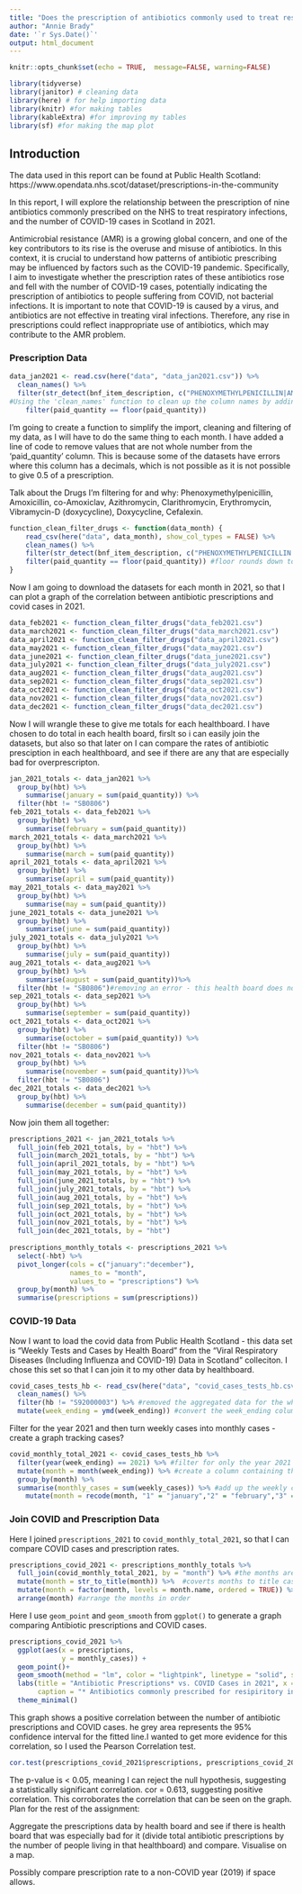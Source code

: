 ```yaml
---
title: "Does the prescription of antibiotics commonly used to treat respiratory infections correlate with the number of COVID-19 cases?"
author: "Annie Brady"
date: '`r Sys.Date()`'
output: html_document
---
```


```r
knitr::opts_chunk$set(echo = TRUE,  message=FALSE, warning=FALSE)
```

```r
library(tidyverse)
library(janitor) # cleaning data
library(here) # for help importing data
library(knitr) #for making tables
library(kableExtra) #for improving my tables
library(sf) #for making the map plot
```
## Introduction
The data used in this report can be found at Public Health Scotland:
https://www.opendata.nhs.scot/dataset/prescriptions-in-the-community

In this report, I will explore the relationship between the prescription of nine antibiotics commonly prescribed on the NHS to treat respiratory infections, and the number of COVID-19 cases in Scotland in 2021.

Antimicrobial resistance (AMR) is a growing global concern, and one of the key contributors to its rise is the overuse and misuse of antibiotics. In this context, it is crucial to understand how patterns of antibiotic prescribing may be influenced by factors such as the COVID-19 pandemic. Specifically, I aim to investigate whether the prescription rates of these antibiotics rose and fell with the number of COVID-19 cases, potentially indicating the prescription of antibiotics to people suffering from COVID, not bacterial infections. It is important to note that COVID-19 is caused by a virus, and antibiotics are not effective in treating viral infections. Therefore, any rise in prescriptions could reflect inappropriate use of antibiotics, which may contribute to the AMR problem.

### Prescription Data
```r
data_jan2021 <- read.csv(here("data", "data_jan2021.csv")) %>% 
  clean_names() %>% 
  filter(str_detect(bnf_item_description, c("PHENOXYMETHYLPENICILLIN|AMOXICILLIN| CO_AMOXICLAV|AZITHROMYCIN|CLARITHROMYCIN|ERYTHROMYCIN|VIBRAMYCIN|DOXYCYCLINE|CEFALEXIN"))) %>% 
#Using the 'clean_names' function to clean up the column names by adding underscores and making them all lowercase. I then use the 'str_detect' command to filter for any rows containing the above drug names in the column "bnf_item_description".
    filter(paid_quantity == floor(paid_quantity))
```
I'm going to create a function to simplify the import, cleaning and filtering of my data, as I will have to do the same thing to each month. I have added a line of code to remove values that are not whole number from the 'paid_quantity' column. This is because some of the datasets have errors where this column has a decimals, which is not possible as it is not possible to give 0.5 of a prescription.

Talk about the Drugs I'm filtering for and why: Phenoxymethylpenicillin, Amoxicillin, co-Amoxiclav, Azithromycin, Clarithromycin, Erythromycin, Vibramycin-D (doxycycline), Doxycycline, Cefalexin.
```r
function_clean_filter_drugs <- function(data_month) {
    read_csv(here("data", data_month), show_col_types = FALSE) %>% 
    clean_names() %>% 
    filter(str_detect(bnf_item_description, c("PHENOXYMETHYLPENICILLIN|AMOXICILLIN| CO_AMOXICLAV|AZITHROMYCIN|CLARITHROMYCIN|ERYTHROMYCIN|VIBRAMYCIN|DOXYCYCLINE|CEFALEXIN"))) %>% 
    filter(paid_quantity == floor(paid_quantity)) #floor rounds down to the nearest whole number, so this line filters for values in 'paid_quantity' that have no decimals.
}
```
Now I am going to download the datasets for each month in 2021, so that I can plot a graph of the correlation between antibiotic prescriptions and covid cases in 2021.
```r
data_feb2021 <- function_clean_filter_drugs("data_feb2021.csv")
data_march2021 <- function_clean_filter_drugs("data_march2021.csv")
data_april2021 <- function_clean_filter_drugs("data_april2021.csv")
data_may2021 <- function_clean_filter_drugs("data_may2021.csv")
data_june2021 <- function_clean_filter_drugs("data_june2021.csv")
data_july2021 <- function_clean_filter_drugs("data_july2021.csv")
data_aug2021 <- function_clean_filter_drugs("data_aug2021.csv")
data_sep2021 <- function_clean_filter_drugs("data_sep2021.csv")
data_oct2021 <- function_clean_filter_drugs("data_oct2021.csv")
data_nov2021 <- function_clean_filter_drugs("data_nov2021.csv")
data_dec2021 <- function_clean_filter_drugs("data_dec2021.csv")
```
Now I will wrangle these to give me totals for each healthboard. I have chosen to do total in each health board, firslt so i can easily join the datasets, but also so that later on I can compare the rates of antibiotic presciption in each healthboard, and see if there are any that are especially bad for overprescripton.
```r
jan_2021_totals <- data_jan2021 %>% 
  group_by(hbt) %>% 
    summarise(january = sum(paid_quantity)) %>% 
  filter(hbt != "SB0806")
feb_2021_totals <- data_feb2021 %>% 
  group_by(hbt) %>% 
    summarise(february = sum(paid_quantity))
march_2021_totals <- data_march2021 %>% 
  group_by(hbt) %>% 
    summarise(march = sum(paid_quantity))
april_2021_totals <- data_april2021 %>% 
  group_by(hbt) %>% 
    summarise(april = sum(paid_quantity))
may_2021_totals <- data_may2021 %>% 
  group_by(hbt) %>% 
    summarise(may = sum(paid_quantity))
june_2021_totals <- data_june2021 %>% 
  group_by(hbt) %>% 
    summarise(june = sum(paid_quantity))
july_2021_totals <- data_july2021 %>% 
  group_by(hbt) %>% 
    summarise(july = sum(paid_quantity))
aug_2021_totals <- data_aug2021 %>% 
  group_by(hbt) %>% 
    summarise(august = sum(paid_quantity))%>%  
  filter(hbt != "SB0806")#removing an error - this health board does not exist
sep_2021_totals <- data_sep2021 %>% 
  group_by(hbt) %>% 
    summarise(september = sum(paid_quantity))
oct_2021_totals <- data_oct2021 %>% 
  group_by(hbt) %>% 
    summarise(october = sum(paid_quantity)) %>%  
  filter(hbt != "SB0806") 
nov_2021_totals <- data_nov2021 %>% 
  group_by(hbt) %>% 
    summarise(november = sum(paid_quantity))%>%  
  filter(hbt != "SB0806")
dec_2021_totals <- data_dec2021 %>% 
  group_by(hbt) %>% 
    summarise(december = sum(paid_quantity))
```
Now join them all together:
```r
prescriptions_2021 <- jan_2021_totals %>% 
  full_join(feb_2021_totals, by = "hbt") %>% 
  full_join(march_2021_totals, by = "hbt") %>% 
  full_join(april_2021_totals, by = "hbt") %>% 
  full_join(may_2021_totals, by = "hbt") %>% 
  full_join(june_2021_totals, by = "hbt") %>% 
  full_join(july_2021_totals, by = "hbt") %>% 
  full_join(aug_2021_totals, by = "hbt") %>% 
  full_join(sep_2021_totals, by = "hbt") %>% 
  full_join(oct_2021_totals, by = "hbt") %>% 
  full_join(nov_2021_totals, by = "hbt") %>% 
  full_join(dec_2021_totals, by = "hbt")
  
prescriptions_monthly_totals <- prescriptions_2021 %>% 
  select(-hbt) %>% 
  pivot_longer(cols = c("january":"december"),
               names_to = "month",
               values_to = "prescriptions") %>% 
  group_by(month) %>% 
  summarise(prescriptions = sum(prescriptions))
```
### COVID-19 Data
Now I want to load the covid data from Public Health Scotland - this data set is "Weekly Tests and Cases by Health Board" from the "Viral Respiratory Diseases (Including Influenza and COVID-19) Data in Scotland" colleciton. I chose this set so that I can join it to my other data by healthboard.
```r
covid_cases_tests_hb <- read_csv(here("data", "covid_cases_tests_hb.csv"), show_col_types = FALSE) %>% 
  clean_names() %>% 
  filter(hb != "S92000003") %>% #removed the aggregated data for the whole of Scotland
  mutate(week_ending = ymd(week_ending)) #convert the week_ending column from dbl to date for easier analysis.
```
Filter for the year 2021 and then turn weekly cases into monthly cases - create a graph tracking cases?
```r
covid_monthly_total_2021 <- covid_cases_tests_hb %>% 
  filter(year(week_ending) == 2021) %>% #filter for only the year 2021
  mutate(month = month(week_ending)) %>% #create a column containing the month so that group_by can be applied 
  group_by(month) %>% 
  summarise(monthly_cases = sum(weekly_cases)) %>% #add up the weekly cases, presenting total per month.
    mutate(month = recode(month, "1" = "january","2" = "february","3" = "march","4" = "april","5" = "may","6" = "june","7" = "july","8" = "august", "9" = "september","10" = "october","11" = "november","12" = "december"))
```
### Join COVID and Prescription Data
Here I joined `prescriptions_2021` to `covid_monthly_total_2021`, so that I can compare COVID cases and prescription rates.
```r
prescriptions_covid_2021 <- prescriptions_monthly_totals %>%
  full_join(covid_monthly_total_2021, by = "month") %>% #the months are lowercase and out of order, so this needs fixing.
  mutate(month = str_to_title(month)) %>%  #coverts months to title case, so that month.name can be applied.
  mutate(month = factor(month, levels = month.name, ordered = TRUE)) %>% #this coverts the month column to factors with sepcified levels. month.name is a built in character vector that contains the names of the months in order.
  arrange(month) #arrange the months in order
```
Here I use `geom_point` and `geom_smooth` from `ggplot()` to generate a graph comparing Antibiotic prescriptions and COVID cases.
```r
prescriptions_covid_2021 %>% 
  ggplot(aes(x = prescriptions,
             y = monthly_cases)) +
  geom_point()+
  geom_smooth(method = "lm", color = "lightpink", linetype = "solid", size = 1) + #method = lm instructs geom_smooth to use linear regression to make a line that represents the relationship between x and y.
  labs(title = "Antibiotic Prescriptions* vs. COVID Cases in 2021", x = "Number of Prescriptions", y = "COVID Cases",
       caption = "* Antibiotics commonly prescribed for resipiritory infections") +
  theme_minimal()
```
This graph shows a positive correlation between the number of antibiotic prescriptions and COVID cases. he grey area represents the 95% confidence interval for the fitted line.I wanted to get more evidence for this correlation, so I used the Pearson Correlation test.
```r
cor.test(prescriptions_covid_2021$prescriptions, prescriptions_covid_2021$monthly_cases, method = "pearson")
```
The p-value is < 0.05, meaning I can reject the null hypothesis, suggesting a statistically significant correlation. cor = 0.613, suggesting positive correlation. This corroborates the correlation that can be seen on the graph.  
Plan for the rest of the assignment:    
   
Aggregate the prescriptions data by health board and see if there is health board that was especially bad for it (divide total antibiotic prescriptions by the number of people living in that healthboard) and compare. Visualise on a map.

Possibly compare prescription rate to a non-COVID year (2019) if space allows.
